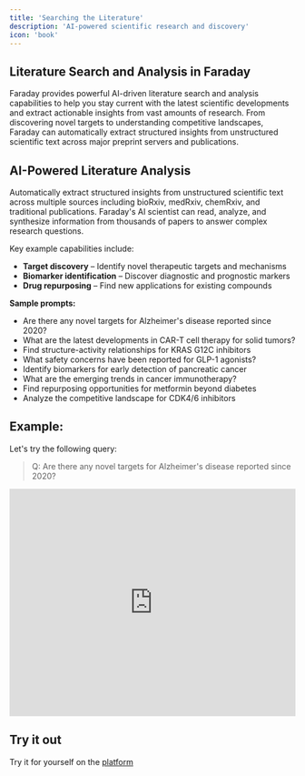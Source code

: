 ```yaml
---
title: 'Searching the Literature'
description: 'AI-powered scientific research and discovery'
icon: 'book'
---
```


## Literature Search and Analysis in Faraday

Faraday provides powerful AI-driven literature search and analysis capabilities to help you stay current with the latest scientific developments and extract actionable insights from vast amounts of research. From discovering novel targets to understanding competitive landscapes, Faraday can automatically extract structured insights from unstructured scientific text across major preprint servers and publications.

## AI-Powered Literature Analysis

Automatically extract structured insights from unstructured scientific text across multiple sources including bioRxiv, medRxiv, chemRxiv, and traditional publications. Faraday's AI scientist can read, analyze, and synthesize information from thousands of papers to answer complex research questions.

Key example capabilities include:
- **Target discovery** – Identify novel therapeutic targets and mechanisms
- **Biomarker identification** – Discover diagnostic and prognostic markers
- **Drug repurposing** – Find new applications for existing compounds

**Sample prompts:**
- Are there any novel targets for Alzheimer's disease reported since 2020?
- What are the latest developments in CAR-T cell therapy for solid tumors?
- Find structure-activity relationships for KRAS G12C inhibitors
- What safety concerns have been reported for GLP-1 agonists?
- Identify biomarkers for early detection of pancreatic cancer
- What are the emerging trends in cancer immunotherapy?
- Find repurposing opportunities for metformin beyond diabetes
- Analyze the competitive landscape for CDK4/6 inhibitors

## Example:

Let's try the following query:

> Q: Are there any novel targets for Alzheimer's disease reported since 2020?

<iframe
  width="100%"
  height="400"
  src="https://www.youtube.com/embed/C1DVxFHXH6A"
  title="YouTube video player"
  frameborder="0"
  allow="accelerometer; autoplay; clipboard-write; encrypted-media; gyroscope; picture-in-picture"
  allowfullscreen
></iframe>



## Try it out

<Check>Try it for yourself on the [platform](https://platform.ascentbio.xyz/)</Check>
